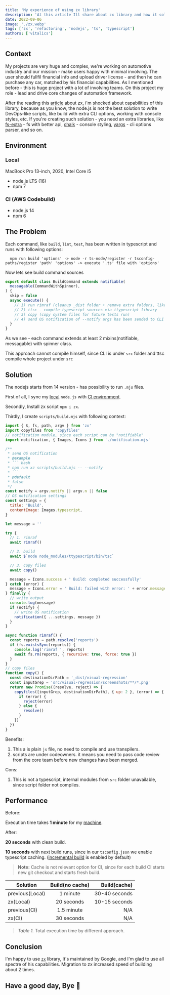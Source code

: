 ```yaml
---
title: 'My experience of using zx library'
description: 'At this article Ill share about zx library and how it solves our issues in current project'
date: 2022-09-06
image: './zx.webp'
tags: ['zx', 'refactoring', 'nodejs', 'ts', 'typescript']
authors: ['vitalics']
---
```


## Context

My projects are very huge and complex, we're working on automotive industry and our mission - make users happy with minimal involving. The user should fullfil financial info and upload driver license - and then he can purchase any car, matched by his financial capabilities. As I mentioned before - this is huge project with a lot of involving teams. On this project my role - lead and drive core changes of automation framework.

After the reading this [article](https://www.sitepoint.com/google-zx-write-node-shell-scripts/) about zx, i'm shocked about capabilities of this library, because as you know, the node.js is not the best solution to write DevOps-like scripts, like build with extra CLI options, working with console styles, etc. If you're creating such solution - you need an extra libraries, like [fs-extra](https://www.npmjs.com/package/fs-extra) - fs with better api, [chalk](https://www.npmjs.com/package/chalk) - console styling, [yargs](https://www.npmjs.com/package/yargs) - cli options parser, and so on.

## Environment

### Local

MacBook Pro 13-inch, 2020, Intel Core i5

- node.js LTS (16)
- npm 7

### CI (AWS Codebuild)

- node.js 14
- npm 6

## The Problem

Each command, like `build`, `lint`, `test`, has been written in typescript and runs with following options:

```text
  npm run build 'options' -> node -r ts-node/register -r tsconfig-paths/register 'path' 'options' -> execute '.ts' file with 'options'
```

Now lets see build command sources

```ts title="src/cli/build.ts" showLineNumbers caption="The Build Command"
export default class BuildCommand extends notifiable(
  messagable(CommandWithSpinner),
) {
  skip = false
  async execute() {
    // 1) run rimraf (cleanup _dist folder + remove extra folders, like reports)
    // 2) ttsc - compile typescript sources via ttypescript library
    // 3) copy (copy system files for future tests run)
    // 4) send OS notification of --notify args has been sended to CLI script
  }
}
```

As we see - each command extends at least 2 mixins(notifiable, messagable) with spinner class.

This approach cannot compile himself, since CLI is under `src` folder and ttsc compile whole project under `src`

## Solution

The nodejs starts from 14 version - has possibility to run `.mjs` files.

First of all, I sync my [local](#local) `node.js` with [CI environment](#ci-aws-codebuild).

Secondly, Install zx script `npm i zx`.

Thirdly, I create `scripts/build.mjs` with following context:

````js title="scripts/build.mjs" showLineNumbers caption=""
import { $, fs, path, argv } from 'zx'
import copyfiles from 'copyfiles'
// notification module, since each script can be "notifiable"
import notification, { Images, Icons } from './notification.mjs'

/**
 * send OS notification
 * @example
 * ``` bash
 * npm run xz scripts/build.mjs -- --notify
 * ```
 * @default
 * false
 */
const notify = argv.notify || argv.n || false
// OS notification settings
const settings = {
  title: 'Build',
  contentImage: Images.typescript,
}

let message = ''

try {
  // 1. rimraf
  await rimraf()

  // 2. build
  await $`node node_modules/ttypescript/bin/tsc`

  // 3. copy files
  await copy()

  message = Icons.success + ' Build: completed successfully'
} catch (error) {
  message = Icons.error = ' Build: failed with error: ' + error.message
} finally {
  // write output
  console.log(message)
  if (notify) {
    // write OS notification
    notification({ ...settings, message })
  }
}

async function rimraf() {
  const reports = path.resolve('reports')
  if (fs.existsSync(reports)) {
    console.log('rimraf ', reports)
    await fs.rm(reports, { recursive: true, force: true })
  }
}
// copy files
function copy() {
  const destinationDirPath = '_dist/visual-regression'
  const inputGrep = 'src/visual-regression/screenshots/**/*.png'
  return new Promise((resolve, reject) => {
    copyfiles([inputGrep, destinationDirPath], { up: 2 }, (error) => {
      if (error) {
        reject(error)
      } else {
        resolve()
      }
    })
  })
}
````

Benefits:

1. This a is plain `js` file, no need to compile and use transpilers.
2. scripts are under codeowners. it means you need to pass code review from the core team before new changes have been merged.

Cons:

1. This is not a typescript, internal modules from `src` folder unavailable, since script folder not compiles.

## Performance

Before:

Execution time takes **1 minute** for my [machine](#local).

After:

**20 seconds** with clean build.

**10 seconds** with next build runs, since in our `tsconfig.json` we enable typescript caching. ([incremental build](https://www.typescriptlang.org/docs/handbook/release-notes/typescript-3-4.html) is enabled by default)

> **Note:** Cache is not relevant option for CI, since for each build CI starts new git checkout and starts fresh build.

| Solution        | Build(no cache) |  Build(cache) |
| --------------- | :-------------: | ------------: |
| previous(Local) |    1 minute     | 30-40 seconds |
| zx(Local)       |   20 seconds    | 10-15 seconds |
| previous(CI)    |   1.5 minute    |           N/A |
| zx(CI)          |   30 seconds    |           N/A |

> _Table 1._ Total execution time by different approach.

## Conclusion

I'm happy to use [`zx`](https://www.npmjs.com/package/zx) library, It's maintained by Google, and I'm glad to use all spectre of his capabilities. Migration to zx increased speed of building about 2 times.

## Have a good day, Bye 👋
